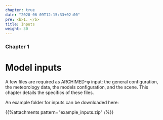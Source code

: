 ```yaml
---
chapter: true
date: "2020-06-09T12:15:33+02:00"
pre: <b>1. </b>
title: Inputs
weight: 30
---
```


### Chapter 1

# Model inputs

A few files are required as ARCHIMED-φ input: the general configuration,
the meteorology data, the models configuration, and the scene. This chapter details the specifics of these files.

An example folder for inputs can be downloaded here:

{{%attachments pattern=\"example_inputs.zip\" /%}}